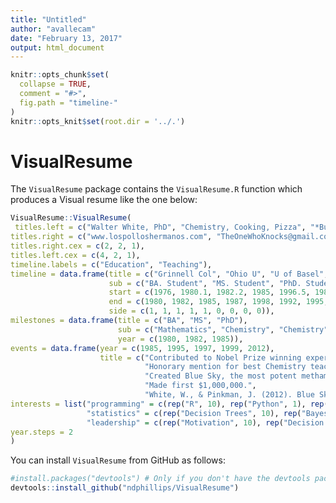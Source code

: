 ```yaml
---
title: "Untitled"
author: "avallecam"
date: "February 13, 2017"
output: html_document
---
```


```r
knitr::opts_chunk$set(
  collapse = TRUE,
  comment = "#>",
  fig.path = "timeline-"
)
knitr::opts_knit$set(root.dir = '../.')
```

# VisualResume

The `VisualResume` package contains the `VisualResume.R` function which produces a Visual resume like the one below:

```r
VisualResume::VisualResume(
 titles.left = c("Walter White, PhD", "Chemistry, Cooking, Pizza", "*Built with love in R using the InfoResume package: www.ndphillips.github.io/inforesume"),
titles.right = c("www.lospolloshermanos.com", "TheOneWhoKnocks@gmail.com", "Full Resume: www.ndphillips.github.io"),
titles.right.cex = c(2, 2, 1),
titles.left.cex = c(4, 2, 1),
timeline.labels = c("Education", "Teaching"),
timeline = data.frame(title = c("Grinnell Col", "Ohio U", "U of Basel", "Max Planck Institute", "Old Van", "Gray Matter", "Sandia Laboratories", "J.P. Wynne High School", "A1A Car Wash"),
                      sub = c("BA. Student", "MS. Student", "PhD. Student", "PhD. Researcher", "Methamphetamine Research", "Co-Founder", "Chemist", "Chemistry Teacher", "Co-Owner"),
                      start = c(1976, 1980.1, 1982.2, 1985, 1996.5, 1987, 1991, 1995, 2001),
                      end = c(1980, 1982, 1985, 1987, 1998, 1992, 1995, 1998, 2003),
                      side = c(1, 1, 1, 1, 1, 0, 0, 0, 0)),
milestones = data.frame(title = c("BA", "MS", "PhD"),
                        sub = c("Mathematics", "Chemistry", "Chemistry"),
                        year = c(1980, 1982, 1985)),
events = data.frame(year = c(1985, 1995, 1997, 1999, 2012),
                    title = c("Contributed to Nobel Prize winning experiment.",
                              "Honorary mention for best Chemistry teacher of the year.",
                              "Created Blue Sky, the most potent methamphetamine ever produced.",
                              "Made first $1,000,000.",
                              "White, W., & Pinkman, J. (2012). Blue Sky: A method of [...].\nJournal of Psychopharmical Substances, 1(1),.")),
interests = list("programming" = c(rep("R", 10), rep("Python", 1), rep("JavaScript", 2), "MatLab"),
                 "statistics" = c(rep("Decision Trees", 10), rep("Bayesian", 5), rep("Regression", 3)),
                 "leadership" = c(rep("Motivation", 10), rep("Decision Making", 5), rep("Manipulation", 30))),
year.steps = 2
)
```

You can install `VisualResume` from GitHub as follows:

```r
#install.packages("devtools") # Only if you don't have the devtools package
devtools::install_github("ndphillips/VisualResume")
```
